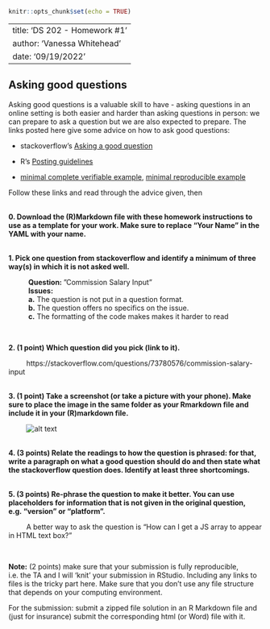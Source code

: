 ```r
knitr::opts_chunk$set(echo = TRUE)
```
---
title: 'DS 202 - Homework #1'
author: 'Vanessa Whitehead'
date: '09/19/2022'
---

## Asking good questions


Asking good questions is a valuable skill to have - asking questions in an online setting is both easier and harder than asking questions in person: we can prepare to ask a question but we are also expected to prepare.
The links posted here give some advice on how to ask good questions:

- stackoverflow's [Asking a good question](http://stackoverflow.com/help/how-to-ask)

- R's [Posting guidelines](https://www.r-project.org/posting-guide.html)

- [minimal complete verifiable example](https://stackoverflow.com/help/mcve), [minimal reproducible example](https://www.tidyverse.org/help/)


Follow these links and read through the advice given, then

<br>
**0. Download the (R)Markdown file with these homework instructions to use as a template for your work. Make sure to replace "Your Name" in the YAML with your name.**

<br>
**1. Pick one question from stackoverflow and identify a minimum of three way(s) in which it is not asked well.**

|           **Question: **"Commission Salary Input"
|           **Issues: **
|           **a.** The question is not put in a question format. 
|           **b.** The question offers no specifics on the issue.
|           **c.** The formatting of the code makes makes it harder to read 
<br>

**2. (1 point) Which question did you pick (link to it).**  

|          https://stackoverflow.com/questions/73780576/commission-salary-input

<br>
**3. (1 point) Take a screenshot (or take a picture with your phone). Make sure to place the image in the same folder as your Rmarkdown file  and include it in your (R)markdown file.**

|          ![alt text](StackOverFlowScreenShot.png "StackOverFlow Question")

<br>
**4. (3 points) Relate the readings to how the question is phrased: for that, write a paragraph on what a good question should do and then state what the stackoverflow question does. Identify at least three shortcomings.**

|          

<br>
**5. (3 points) Re-phrase the question to make it better. You can use placeholders for information that is not given in the original question, e.g. "version" or "platform".**

|          A better way to ask the question is "How can I get a JS array to appear in HTML text box?"
 
<br>

**Note:** (2 points) make sure that your submission is fully reproducible, i.e. the TA and I will 'knit' your submission in RStudio. Including any links to files is the tricky part here. Make sure that you don't use any file structure that depends on your computing environment.


For the submission: submit a zipped file  solution in an R Markdown file and (just for insurance) submit the corresponding html (or Word) file with it. 


